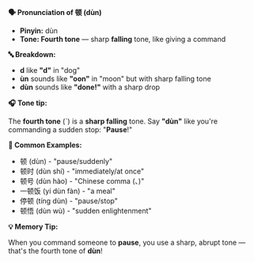 **🗣️ Pronunciation of 顿 (dùn)**

- **Pinyin:** dùn
- **Tone: Fourth tone** — sharp **falling** tone, like giving a command

**🔤 Breakdown:**

- **d** like **"d"** in "dog"
- **ùn** sounds like **"oon"** in "moon" but with sharp falling tone
- **dùn** sounds like **"done!"** with a sharp drop

**🎧 Tone tip:**

The **fourth tone** (ˋ) is a **sharp falling** tone. Say **"dùn"** like you're commanding a sudden
stop: "**Pause**!"

**📝 Common Examples:**

- 顿 (dùn) - "pause/suddenly"
- 顿时 (dùn shí) - "immediately/at once"
- 顿号 (dùn hào) - "Chinese comma (、)"
- 一顿饭 (yí dùn fàn) - "a meal"
- 停顿 (tíng dùn) - "pause/stop"
- 顿悟 (dùn wù) - "sudden enlightenment"

**💡 Memory Tip:**

When you command someone to **pause**, you use a sharp, abrupt tone — that's the fourth tone of
**dùn**!
